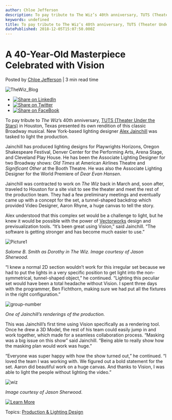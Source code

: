 ```yaml
---
author: Chloe Jefferson
description: To pay tribute to The Wiz’s 40th anniversary, TUTS (Theater Under the Stars) in Texas presented its own rendition of this classic Broadway musical.
keywords: undefined
title: To pay tribute to The Wiz’s 40th anniversary, TUTS (Theater Under the Stars) in Texas presented its own rendition of this classic Broadway musical. 
datePublished: 2018-12-05T15:07:50.000Z
---
```

  

# A 40-Year-Old Masterpiece Celebrated with Vision

 Posted by [Chloe Jefferson](https://blog.vectorworks.net/author/chloe-jefferson) | 3 min read time 

![TheWiz_Blog](https://blog.vectorworks.net/hubfs/TheWiz_Blog.png) 

* [![Share on LinkedIn](https://2659751.fs1.hubspotusercontent-na1.net/hubfs/2659751/michaelDemo/share-LI.png)](http://www.linkedin.com/shareArticle?mini=true&url=https%3A%2F%2Fblog.vectorworks.net%2Fa-40-year-old-masterpiece-celebrated-with-vision)
* [![Share on Twitter](https://2659751.fs1.hubspotusercontent-na1.net/hubfs/2659751/michaelDemo/share-TW.png)](https://www.twitter.com/share?text=A%2040-Year-Old%20Masterpiece%20Celebrated%20with%20Vision&url=https%3A%2F%2Fblog.vectorworks.net%2Fa-40-year-old-masterpiece-celebrated-with-vision&via=PMGTweets)
* [![Share on FaceBook](https://2659751.fs1.hubspotusercontent-na1.net/hubfs/2659751/michaelDemo/share-FB.png)](https://www.facebook.com/sharer/sharer.php?u=https%3A%2F%2Fblog.vectorworks.net%2Fa-40-year-old-masterpiece-celebrated-with-vision)

To pay tribute to _The Wiz_’s 40th anniversary, [TUTS (Theater Under the Stars)](https://www.tuts.com/) in Houston, Texas presented its own rendition of this classic Broadway musical. New York-based lighting designer [Alex Jainchill](http://www.alexjainchill.com/) was tasked to light the production. 

Jainchill has produced lighting designs for Playwrights Horizons, Oregon Shakespeare Festival, Denver Center for the Performing Arts, Arena Stage, and Cleveland Play House. He has been the Associate Lighting Designer for two Broadway shows: _Old Times_ at American Airlines Theatre and _Significant Other_ at the Booth Theatre. He was also the Associate Lighting Designer for the World Premiere of _Dear Evan Hansen_.

Jainchill was contracted to work on _The Wiz_ back in March and, soon after, traveled to Houston for a site visit to see the theater and meet the rest of the production team. They had a few preliminary meetings and eventually came up with a concept for the set, a tunnel-shaped backdrop which provided Video Designer, Aaron Rhyne, a huge canvas to tell the story.

Alex understood that this complex set would be a challenge to light, but he knew it would be possible with the power of [Vectorworks](https://www.vectorworks.net/en?utm%5Fcampaign=blog&utm%5Fsource=intext&utm%5Fmedium=planetvectorworks&utm%5Fcontent=thewiz120518) design and previsualization tools. “It’s been great using Vision,” said Jainchill. “The software is getting stronger and has become much easier to use.”

![Picture1](https://blog.vectorworks.net/hs-fs/hubfs/Blog%20Images/181210_The%20Wiz/Picture1.png?width=927&name=Picture1.png)

_Salome B. Smith as Dorothy in The Wiz. Image courtesy of Jason Sherwood._

“I knew a normal 2D section wouldn’t work for this irregular set because we had to put the lights in a very specific position to get light into the non-symmetrical, tunnel-shaped object,” he continued. “Lighting this peculiar set would have been a total headache without Vision. I spent three days with the programmer, Ben Fichthorn, making sure we had put all the fixtures in the right configuration.”

![group-number](https://blog.vectorworks.net/hs-fs/hubfs/Blog%20Images/181210_The%20Wiz/group-number.jpg?width=720&name=group-number.jpg)

_One of Jainchill’s renderings of the production._

This was Jainchill’s first time using Vision specifically as a rendering tool. Once he drew a 3D Model, the rest of his team could easily jump in and work together, which made for a seamless collaboration process. “Masking was a big issue on this show” said Jainchill. “Being able to really show how the masking plan would work was huge.” 

“Everyone was super happy with how the show turned out,” he continued. “I loved the team I was working with. We figured out a bold statement for the set. Aaron did beautiful work on a huge canvas. And thanks to Vision, I was able to light the people without lighting the video.” 

![wiz](https://blog.vectorworks.net/hs-fs/hubfs/Blog%20Images/181210_The%20Wiz/wiz.png?width=927&name=wiz.png)

_Image courtesy of Jason Sherwood_.

[![Learn More](https://no-cache.hubspot.com/cta/default/3018241/35bc4ac6-8e4b-40de-9313-423a30b1ee25.png)](https://cta-redirect.hubspot.com/cta/redirect/3018241/35bc4ac6-8e4b-40de-9313-423a30b1ee25) 

 Topics: [Production & Lighting Design](https://blog.vectorworks.net/topic/production-lighting-design) 

  
